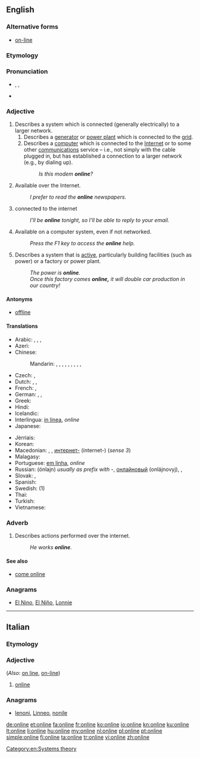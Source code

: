 {{also|on line}}
==English==
{{wikipedia}}

===Alternative forms===
* [[on-line]]

===Etymology===
{{compound|on|line}}

===Pronunciation===
* {{enPR|ŏn'līn"}}, {{IPA|/ˈɒnˌlaɪn/}}, {{X-SAMPA|/"Qn%laIn/}}
* {{audio|En-us-online.ogg|Audio (US)}}

===Adjective===
{{en-adj}}

# Describes a system which is connected (generally electrically) to a larger network.
## Describes a [[generator]] or [[power plant]] which is connected to the [[grid]].
## Describes a [[computer]] which is connected to the [[Internet]] or to some other [[communications]] service – i.e., not simply with the cable plugged in, but has established a connection to a larger network (e.g., by dialing up).
##: ''Is this modem '''online'''?''
# Available over the Internet.
#: ''I prefer to read the '''online''' newspapers.''
# connected to the internet
#: ''I'll be '''online''' tonight, so I'll be able to reply to your email.''
# Available on a computer system, even if not networked.
#: ''Press the F1 key to access the '''online''' help.''
# Describes a system that is [[active]], particularly building facilities (such as power) or a factory or power plant.
#: ''The power is '''online'''.''
#: ''Once this factory comes '''online,''' it will double car production in our country!''

====Antonyms====
* {{sense|connected to larger network}} [[offline]]

====Translations====
{{trans-top}}
* Arabic: {{t-|ar|متصل|tr=muttáSil}},  {{t-|ar|متواجد|tr=mutawaajid}},  {{t-|ar|على الإنترنت|tr=`ala l-'intarnat}},  {{t-|ar|أونلاين|tr='onlayn}}
* Azeri: {{t-|az|onlayn|xs=Azeri}}
* Chinese:
*: Mandarin: {{t|cmn|在線|sc=Hani}},  {{t|cmn|在线|tr=zàixiàn|sc=Hani}},  {{t|cmn|上網|sc=Hani}},  {{t|cmn|上网|tr=shàngwǎng|sc=Hani}},  {{t|cmn|聯機|sc=Hani}},  {{t|cmn|联机|tr=liánjī|sc=Hani}},  {{t|cmn|線上|sc=Hani}},  {{t|cmn|线上|tr=xiànshàng|sc=Hani}},  {{t|cmn|網上|sc=Hani}},  {{t|cmn|网上|tr=wǎngshàng|sc=Hani}}
* Czech: {{t-|cs|online}}, {{t-|cs|připojený}}
* Dutch: {{t+|nl|online}}, {{t+|nl|aangesloten}}, {{t+|nl|verbonden}}
* French: {{t+|fr|en ligne}},  {{t+|fr|online}}
* German: {{t+|de|eingeschaltet}}, {{t+|de|verbunden}}, {{t+|de|online}}
* Greek: {{t-|el|σε ροή|tr=se roí|sc=Grek}}
* Hindi: {{t-|hi|ऑनलाइन|tr=ŏnlā'in|xs=Hindi}}
* Icelandic: {{t|is|tengdur|m}}
* Interlingua: [[in linea]], ''online''
* Japanese: {{t+|ja|オンライン|tr=onrain}}
{{trans-mid}}
* Jèrriais: {{tø|roa-jer|en lîngne}}
* Korean: {{t+|ko|온라인|tr=onlain|sc=Hang}}
* Macedonian: {{t-|mk|на линија|tr=na línija}}, {{t-|mk|вклучен|tr=vklúčen}}, [[интернет]][[-]] (ínternet-) (''sense 3'')
* Malagasy: {{t-|mg|an-tserasera}}
* Portuguese: [[em linha]], ''online''
* Russian: {{t+|ru|онлайн}} (ónlajn) {{indeclinable}} ''usually as prefix with -'', [[онлайновый]] (onlájnovyj),  {{t-|ru|в сети|tr=v setí}},  {{t-|ru|в интернете|tr=v internéte}}
* Slovak: {{t-|sk|online}}, {{t-|sk|pripojený|m}}
* Spanish: {{t+|es|en línea}}
* Swedish: {{t-|sv|uppkopplad}} (1)
* Thai: {{t-|th|ออนไลน์|tr=on-lai}}
* Turkish: {{t+|tr|çevrimiçi}}
* Vietnamese: {{t+|vi|trực tuyến|xs=Vietnamese}}
{{trans-bottom}}

===Adverb===
{{en-adv}}

# Describes actions performed over the internet.
#: ''He works '''online'''.''

====See also====
* [[come online]]

===Anagrams===
* [[El Nino#English|El Nino]], [[El Niño#English|El Niño]], [[Lonnie#English|Lonnie]]

[[Category:en:Systems theory]]

----

==Italian==

===Etymology===
{{etyl|en|it}}

===Adjective===
{{head|it|adjective}} {{inv}} (''Also'': [[on line]], [[on-line]])

# [[#English|online]]

===Anagrams===
* [[lenoni#Italian|lenoni]], [[Linneo#Italian|Linneo]], [[nonile#Italian|nonile]]

[[de:online]]
[[et:online]]
[[fa:online]]
[[fr:online]]
[[ko:online]]
[[io:online]]
[[kn:online]]
[[ku:online]]
[[lt:online]]
[[li:online]]
[[hu:online]]
[[my:online]]
[[nl:online]]
[[pl:online]]
[[pt:online]]
[[simple:online]]
[[fi:online]]
[[ta:online]]
[[tr:online]]
[[vi:online]]
[[zh:online]]